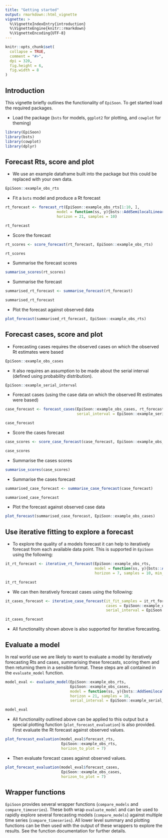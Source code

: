 ```yaml
---
title: "Getting started"
output: rmarkdown::html_vignette
vignette: >
  %\VignetteIndexEntry{introduction}
  %\VignetteEngine{knitr::rmarkdown}
  %\VignetteEncoding{UTF-8}
---
```


```r
knitr::opts_chunk$set(
  collapse = TRUE,
  comment = "#>",
  dpi = 320,
  fig.height = 6,
  fig.width = 8
)
```


## Introduction

This vignette briefly outlines the functionality of `EpiSoon`. To get started load the required packages.


* Load the package (`bsts` for models, `ggplot2` for plotting, and `cowplot` for theming)

```r
library(EpiSoon)
library(bsts)
library(cowplot)
library(dplyr)
```


## Forecast Rts, score and plot


* We use an example dataframe built into the package but this could be replaced with your own data.

```r
EpiSoon::example_obs_rts
```

* Fit a `bsts` model and produce a Rt forecast
```r
rt_forecast <- forecast_rt(EpiSoon::example_obs_rts[1:10, ],
                       model = function(ss, y){bsts::AddSemilocalLinearTrend(ss, y = y)},
                       horizon = 21, samples = 10)

rt_forecast
```

* Score the forecast

```r
rt_scores <- score_forecast(rt_forecast, EpiSoon::example_obs_rts)

rt_scores
```

* Summarise the forecast scores

```r
summarise_scores(rt_scores)
```

* Summarise the forecast

```r
summarised_rt_forecast <- summarise_forecast(rt_forecast)

summarised_rt_forecast
```

* Plot the forecast against observed data

```r
plot_forecast(summarised_rt_forecast, EpiSoon::example_obs_rts)
```

## Forecast cases, score and plot

* Forecasting cases requires the observed cases on which the observed Rt estimates were based

```r
EpiSoon::example_obs_cases
```

* It also requires an assumption to be made about the serial interval (defined using probability distribution).

```r
EpiSoon::example_serial_interval
```

* Forecast cases (using the case data on which the observed Rt estimates were based)

```r
case_forecast <- forecast_cases(EpiSoon::example_obs_cases, rt_forecast,
                                serial_interval = EpiSoon::example_serial_interval)

case_forecast
```


* Score the cases forecast

```r
case_scores <- score_case_forecast(case_forecast, EpiSoon::example_obs_cases)

case_scores
```

* Summarise the cases scores

```r
summarise_scores(case_scores)
```

* Summarise the cases forecast

```r
summarised_case_forecast <- summarise_case_forecast(case_forecast)

summarised_case_forecast
```

* Plot the forecast against observed case data

```r
plot_forecast(summarised_case_forecast, EpiSoon::example_obs_cases)
```

## Use iterative fitting to explore a forecast

* To explore the quality of a models forecast it can help to iteratively forecast from each available data point. This is supported in `EpiSoon` using the following:

```r
it_rt_forecast <- iterative_rt_forecast(EpiSoon::example_obs_rts,
                                        model = function(ss, y){bsts::AddSemilocalLinearTrend(ss, y = y)},
                                        horizon = 7, samples = 10, min_points = 4)

it_rt_forecast
```


* We can then iteratively forecast cases using the following:

```r
it_cases_forecast <- iterative_case_forecast(it_fit_samples = it_rt_forecast,
                                             cases = EpiSoon::example_obs_cases,
                                             serial_interval = EpiSoon::example_serial_interval)

it_cases_forecast
```

* All functionality shown above is also supported for iterative forecasting.

## Evaluate a model

In real world use we are likely to want to evaluate a model by iteratively forecasting Rts and cases, summarising these forecasts, scoring them and then returning them in a sensible format. These steps are all contained in the `evaluate_model` function.

```r
model_eval <- evaluate_model(EpiSoon::example_obs_rts,
                             EpiSoon::example_obs_cases,
                             model = function(ss, y){bsts::AddSemilocalLinearTrend(ss, y = y)},
                             horizon = 21, samples = 10,
                             serial_interval = EpiSoon::example_serial_interval)

model_eval
```
* All functionality outlined above can be applied to this output but a special plotting function (`plot_forecast_evaluation`) is also provided. First evaluate the Rt forecast against observed values.

```r
plot_forecast_evaluation(model_eval$forecast_rts,
                         EpiSoon::example_obs_rts,
                         horizon_to_plot = 7)
```

* Then evaluate forecast cases against observed values.


```r
plot_forecast_evaluation(model_eval$forecast_cases,
                         EpiSoon::example_obs_cases,
                         horizon_to_plot = 7)
```

## Wrapper functions

`EpiSoon` provides several wrapper functions (`compare_models` and `compare_timeseries`). These both wrap `evaluate_model` and can be used to rapidly explore several forecasting models (`compare_models`) against multiple time series (`compare_timeseries`). All lower level summary and plotting functions can be then used with the output of these wrappers to explore the results. See the function documentation for further details.

